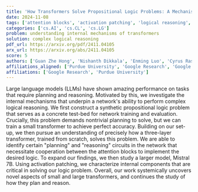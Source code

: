 ```yaml
---
title: 'How Transformers Solve Propositional Logic Problems: A Mechanistic Analysis'
date: 2024-11-08
tags: ['attention blocks', 'activation patching', 'logical reasoning', 'large language models', 'propositional logic', 'planning', 'reasoning circuits', 'transformer architecture']
categories: ['cs.AI', 'cs.CL', 'cs.LG']
problem: understanding internal mechanisms of transformers
solution: complex logical reasoning
pdf_url: https://arxiv.org/pdf/2411.04105
arx_url: https://arxiv.org/abs/2411.04105
score: 5
authors: ['Guan Zhe Hong', 'Nishanth Dikkala', 'Enming Luo', 'Cyrus Rashtchian', 'Xin Wang', 'Rina Panigrahy']
affiliations_aligned: ['Purdue University', 'Google Research', 'Google Research', 'Google Research', 'Google Research', 'Google Research']
affiliations: ['Google Research', 'Purdue University']
---
```



Large language models (LLMs) have shown amazing performance on tasks that require planning and reasoning. Motivated by this, we investigate the internal mechanisms that underpin a network's ability to perform complex logical reasoning. We first construct a synthetic propositional logic problem that serves as a concrete test-bed for network training and evaluation. Crucially, this problem demands nontrivial planning to solve, but we can train a small transformer to achieve perfect accuracy. Building on our set-up, we then pursue an understanding of precisely how a three-layer transformer, trained from scratch, solves this problem. We are able to identify certain "planning" and "reasoning" circuits in the network that necessitate cooperation between the attention blocks to implement the desired logic. To expand our findings, we then study a larger model, Mistral 7B. Using activation patching, we characterize internal components that are critical in solving our logic problem. Overall, our work systemically uncovers novel aspects of small and large transformers, and continues the study of how they plan and reason.